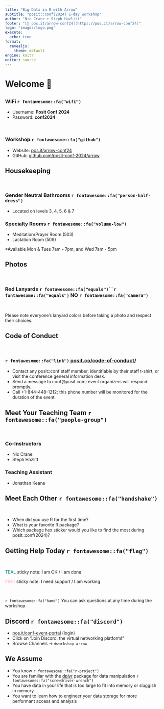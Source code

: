 ```yaml
---
title: "Big Data in R with Arrow"
subtitle: "posit::conf(2024) 1-day workshop"
author: "Nic Crane + Steph Hazlitt"
footer: "[🔗 pos.it/arrow-conf24](https://pos.it/arrow-conf24)"
logo: "images/logo.png"
execute:
  echo: true
format:
  revealjs: 
    theme: default
engine: knitr
editor: source
---
```


# Welcome 👋

## 

### WiFi `r fontawesome::fa("wifi")`

-   Username: **Posit Conf 2024**
-   Password: **conf2024**

<br>

### Workshop `r fontawesome::fa("github")`

-   Website: [pos.it/arrow-conf24](https://pos.it/arrow-conf24)
-   GitHub: [github.com/posit-conf-2024/arrow](https://github.com/posit-conf-2024/arrow)

## Housekeeping

<br>

### Gender Neutral Bathrooms `r fontawesome::fa("person-half-dress")`

-   Located on levels 3, 4, 5, 6 & 7

### Specialty Rooms `r fontawesome::fa("volume-low")`

-   Meditation/Prayer Room (503)
-   Lactation Room (509)

*Available Mon & Tues 7am - 7pm, and Wed 7am - 5pm


## Photos

<br>

### Red Lanyards `r fontawesome::fa("equals")``r fontawesome::fa("equals")` **NO** `r fontawesome::fa("camera")`

<br>

Please note everyone’s lanyard colors before taking a photo and respect their choices.

## Code of Conduct

<br>

### `r fontawesome::fa("link")` [posit.co/code-of-conduct/](https://posit.co/code-of-conduct/)

-   Contact any posit::conf staff member, identifiable by their staff t-shirt, or visit the conference general information desk.
-   Send a message to conf\@posit.com; event organizers will respond promptly.
-   Call +1-844-448-1212; this phone number will be monitored for the duration of the event.

## Meet Your Teaching Team `r fontawesome::fa("people-group")`

<br>

### Co-Instructors

-   Nic Crane
-   Steph Hazlitt

### Teaching Assistant

-   Jonathan Keane

## Meet Each Other `r fontawesome::fa("handshake")`

<br>

-   When did you use R for the first time?
-   What is your favorite R package?
-   Which package hex sticker would you like to find the most during posit::conf(2024)?

## Getting Help Today `r fontawesome::fa("flag")`

<br>

[TEAL]{style="color:teal;"} sticky note: I am OK / I am done

[PINK]{style="color:pink;"} sticky note: I need support / I am working

<br>

`r fontawesome::fa("hand")` You can ask questions at any time during the workshop

## Discord `r fontawesome::fa("discord")`

-   [pos.it/conf-event-portal](http://pos.it/conf-event-portal) (login)
-   Click on "Join Discord, the virtual networking platform!"
-   Browse Channels -> `#workshop-arrow`

## We Assume

-   You know `r fontawesome::fa("r-project")`
-   You are familiar with the [dplyr](https://dplyr.tidyverse.org/) package for data manipulation `r fontawesome::fa("screwdriver-wrench")`
-   You have data in your life that is too large to fit into memory or sluggish in memory
-   You want to learn how to engineer your data storage for more performant access and analysis
